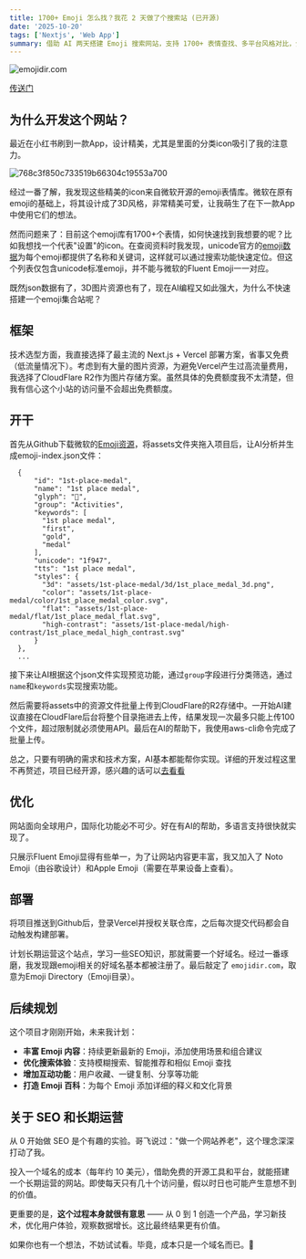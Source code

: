 ```yaml
---
title: 1700+ Emoji 怎么找？我花 2 天做了个搜索站 (已开源)
date: '2025-10-20'
tags: ['Nextjs', 'Web App']
summary: 借助 AI 两天搭建 Emoji 搜索网站，支持 1700+ 表情查找、多平台风格对比，分享 Next.js 零成本开发部署全流程
---
```


![emojidir.com](https://img-1254434880.cos.ap-shanghai.myqcloud.com/picgo/emojidir.com.png)

[传送门](https://emojidir.com)

## 为什么开发这个网站？

最近在小红书刷到一款App，设计精美，尤其是里面的分类icon吸引了我的注意力。

![768c3f850c733519b66304c19553a700](https://img-1254434880.cos.ap-shanghai.myqcloud.com/picgo/768c3f850c733519b66304c19553a700.jpg)

经过一番了解，我发现这些精美的icon来自微软开源的emoji表情库。微软在原有emoji的基础上，将其设计成了3D风格，非常精美可爱，让我萌生了在下一款App中使用它们的想法。

然而问题来了：目前这个emoji库有1700+个表情，如何快速找到我想要的呢？比如我想找一个代表"设置"的icon。在查阅资料时我发现，unicode官方的[emoji数据](https://unicode.org/emoji/charts/emoji-list.html)为每个emoji都提供了名称和关键词，这样就可以通过搜索功能快速定位。但这个列表仅包含unicode标准emoji，并不能与微软的Fluent Emoji一一对应。

既然json数据有了，3D图片资源也有了，现在AI编程又如此强大，为什么不快速搭建一个emoji集合站呢？

## 框架

技术选型方面，我直接选择了最主流的 Next.js + Vercel 部署方案，省事又免费（低流量情况下）。考虑到有大量的图片资源，为避免Vercel产生过高流量费用，我选择了CloudFlare R2作为图片存储方案。虽然具体的免费额度我不太清楚，但我有信心这个小站的访问量不会超出免费额度。

## 开干

首先从Github下载微软的[Emoji资源](https://github.com/microsoft/fluentui-emoji)，将assets文件夹拖入项目后，让AI分析并生成emoji-index.json文件：

```
  {
      "id": "1st-place-medal",
      "name": "1st place medal",
      "glyph": "🥇",
      "group": "Activities",
      "keywords": [
        "1st place medal",
        "first",
        "gold",
        "medal"
      ],
      "unicode": "1f947",
      "tts": "1st place medal",
      "styles": {
        "3d": "assets/1st-place-medal/3d/1st_place_medal_3d.png",
        "color": "assets/1st-place-medal/color/1st_place_medal_color.svg",
        "flat": "assets/1st-place-medal/flat/1st_place_medal_flat.svg",
        "high-contrast": "assets/1st-place-medal/high-contrast/1st_place_medal_high_contrast.svg"
      }
  },
  ...
```

接下来让AI根据这个json文件实现预览功能，通过`group`字段进行分类筛选，通过`name`和`keywords`实现搜索功能。

然后需要将assets中的资源文件批量上传到CloudFlare的R2存储中。一开始AI建议直接在CloudFlare后台将整个目录拖进去上传，结果发现一次最多只能上传100个文件，超过限制就必须使用API。最后在AI的帮助下，我使用aws-cli命令完成了批量上传。

总之，只要有明确的需求和技术方案，AI基本都能帮你实现。详细的开发过程这里不再赘述，项目已经开源，感兴趣的话可以[去看看](https://github.com/jasper283/www.emojidir.com)

## 优化

网站面向全球用户，国际化功能必不可少。好在有AI的帮助，多语言支持很快就实现了。

只展示Fluent Emoji显得有些单一，为了让网站内容更丰富，我又加入了 Noto Emoji（由谷歌设计）和Apple Emoji（需要在苹果设备上查看）。

## 部署

将项目推送到Github后，登录Vercel并授权关联仓库，之后每次提交代码都会自动触发构建部署。

计划长期运营这个站点，学习一些SEO知识，那就需要一个好域名。经过一番琢磨，我发现跟emoji相关的好域名基本都被注册了。最后敲定了 `emojidir.com`，取意为Emoji Directory（Emoji目录）。

## 后续规划

这个项目才刚刚开始，未来我计划：

- **丰富 Emoji 内容**：持续更新最新的 Emoji，添加使用场景和组合建议
- **优化搜索体验**：支持模糊搜索、智能推荐和相似 Emoji 查找
- **增加互动功能**：用户收藏、一键复制、分享等功能
- **打造 Emoji 百科**：为每个 Emoji 添加详细的释义和文化背景

## 关于 SEO 和长期运营

从 0 开始做 SEO 是个有趣的实验。哥飞说过："做一个网站养老"，这个理念深深打动了我。

投入一个域名的成本（每年约 10 美元），借助免费的开源工具和平台，就能搭建一个长期运营的网站。即使每天只有几十个访问量，假以时日也可能产生意想不到的价值。

更重要的是，**这个过程本身就很有意思** —— 从 0 到 1 创造一个产品，学习新技术，优化用户体验，观察数据增长。这比最终结果更有价值。

如果你也有一个想法，不妨试试看。毕竟，成本只是一个域名而已。🚀
